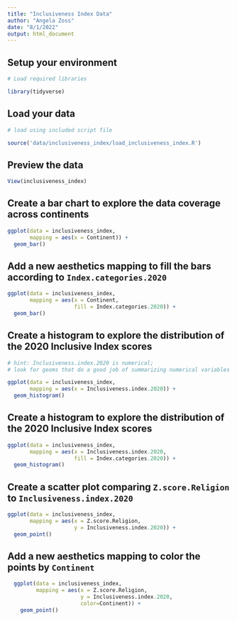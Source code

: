 ```yaml
---
title: "Inclusiveness Index Data"
author: "Angela Zoss"
date: "8/1/2022"
output: html_document
---
```


## Setup your environment

```r

# Load required libraries

library(tidyverse)

```

## Load your data

```r

# load using included script file

source('data/inclusiveness_index/load_inclusiveness_index.R')

```

## Preview the data

```r

View(inclusiveness_index)

```


## Create a bar chart to explore the data coverage across continents


```r

ggplot(data = inclusiveness_index,
       mapping = aes(x = Continent)) +
  geom_bar()

```

## Add a new aesthetics mapping to fill the bars according to `Index.categories.2020`

```r

ggplot(data = inclusiveness_index,
       mapping = aes(x = Continent,
                     fill = Index.categories.2020)) +
  geom_bar()

```


## Create a histogram to explore the distribution of the 2020 Inclusive Index scores

```r

# hint: Inclusiveness.index.2020 is numerical; 
# look for geoms that do a good job of summarizing numerical variables

ggplot(data = inclusiveness_index, 
       mapping = aes(x = Inclusiveness.index.2020)) +
  geom_histogram()

```

## Create a histogram to explore the distribution of the 2020 Inclusive Index scores

```r

ggplot(data = inclusiveness_index, 
       mapping = aes(x = Inclusiveness.index.2020,
                     fill = Index.categories.2020)) +
  geom_histogram()

```

## Create a scatter plot comparing `Z.score.Religion` to `Inclusiveness.index.2020`

```r

ggplot(data = inclusiveness_index,
       mapping = aes(x = Z.score.Religion,
                     y = Inclusiveness.index.2020)) +
  geom_point() 

```

## Add a new aesthetics mapping to color the points by `Continent`

```r

  ggplot(data = inclusiveness_index,
         mapping = aes(x = Z.score.Religion,
                       y = Inclusiveness.index.2020,
                       color=Continent)) +
    geom_point() 

```
